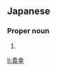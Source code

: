==Japanese==
{{ja-kanjitab|たか|ゆき}}

===Proper noun===
{{ja-pos|proper|たかゆき}}

# {{given name|male|lang=ja|sort=たかゆき}}

[[li:貴幸]]